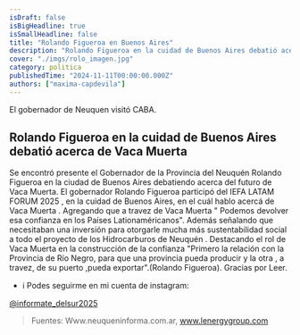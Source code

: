 ```yaml
---
isDraft: false
isBigHeadline: true
isSmallHeadline: false
title: "Rolando Figueroa en Buenos Aires"
description: "Rolando Figueroa en la cuidad de Buenos Aires debatió acerca de Vaca Muerta."
cover: "./imgs/rolo_imagen.jpg"
category: politica
publishedTime: "2024-11-11T00:00:00.000Z"
authors: ["maxima-capdevila"]
---
```


El gobernador de Neuquen visitó CABA.

## Rolando Figueroa en la cuidad de Buenos Aires debatió acerca de Vaca Muerta

Se encontró presente el Gobernador de la Provincia del Neuquén Rolando Figueroa en la ciudad de Buenos Aires debatiendo acerca del futuro de Vaca Muerta.
 El gobernador Rolando Figueroa participó del IEFA LATAM FORUM 2025 , en la cuidad de Buenos Aires, en el cuál hablo acercá de Vaca Muerta . Agregando que a travez de Vaca Muerta " Podemos devolver esa confianza en los Países Lationaméricanos".
Además señalando que necesitaban una inversión para otorgarle mucha más sustentabilidad social a todo el proyecto de los Hidrocarburos de Neuquén .
Destacando el rol de Vaca Muerta en la construcción de la confianza "Primero la relación con la Provincia de Río Negro, para que una provincia pueda producir y la otra , a travez, de su puerto ,pueda exportar".(Rolando Figueroa).
Gracias por Leer.
* ℹ️ Podes seguirme en mi cuenta de instagram:

[@informate_delsur2025](https://www.instagram.com/informate_delsur2025/ "informate_delsur2025")

> Fuentes: Www.neuqueninforma.com.ar,
>                www.lenergygroup.com


```
